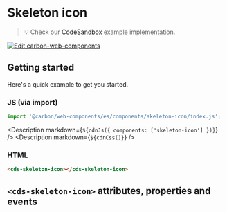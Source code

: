 
# Skeleton icon

> 💡 Check our
> [CodeSandbox](https://codesandbox.io/s/github/carbon-design-system/carbon-for-ibm-dotcom/tree/main/packages/carbon-web-components/examples/codesandbox/basic/components/skeleton-icon)
> example implementation.

[![Edit carbon-web-components](https://codesandbox.io/static/img/play-codesandbox.svg)](https://codesandbox.io/s/github/carbon-design-system/carbon-for-ibm-dotcom/tree/main/packages/carbon-web-components/examples/codesandbox/basic/components/skeleton-icon)

## Getting started

Here's a quick example to get you started.

### JS (via import)

```javascript
import '@carbon/web-components/es/components/skeleton-icon/index.js';
```

<Description markdown={`${cdnJs({ components: ['skeleton-icon'] })}`} />
<Description markdown={`${cdnCss()}`} />

### HTML

```html
<cds-skeleton-icon></cds-skeleton-icon>
```

## `<cds-skeleton-icon>` attributes, properties and events

<Props of="cds-skeleton-icon" />
